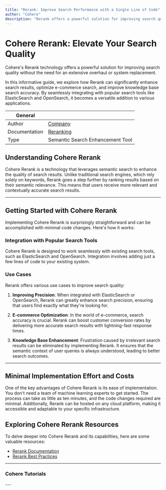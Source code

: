 ```yaml
---
title: "Rerank: Improve Search Performance with a Single Line of Code"
author: "Cohere"
description: "Rerank offers a powerful solution for improving search quality without the need for an extensive overhaul or system replacement. "
---
```


# Cohere Rerank: Elevate Your Search Quality
Cohere's Rerank technology offers a powerful solution for improving search quality without the need for an extensive overhaul or system replacement. 

In this informative guide, we explore how Rerank can significantly enhance search results, optimize e-commerce search, and improve knowledge base search accuracy. By seamlessly integrating with popular search tools like ElasticSearch and OpenSearch, it becomes a versatile addition to various applications.

| General  |  |
| --- | --- |
| Author | [Company](https://lablab.ai/tech/cohere)  |
| Documentation | [Reranking](https://docs.cohere.com/docs/reranking) |
| Type | Semantic Search Enhancement Tool |


## Understanding Cohere Rerank

Cohere Rerank is a technology that leverages semantic search to enhance the quality of search results. Unlike traditional search engines, which rely solely on keywords, Rerank goes a step further by ranking results based on their semantic relevance. This means that users receive more relevant and contextually accurate search results.

___

## Getting Started with Cohere Rerank

Implementing Cohere Rerank is surprisingly straightforward and can be accomplished with minimal code changes. Here's how it works:

### Integration with Popular Search Tools

Cohere Rerank is designed to work seamlessly with existing search tools, such as ElasticSearch and OpenSearch. Integration involves adding just a few lines of code to your existing system.

### Use Cases

Rerank offers various use cases to improve search quality:

1. **Improving Precision**: When integrated with ElasticSearch or OpenSearch, Rerank can greatly enhance search precision, ensuring that users find exactly what they're looking for.

2. **E-commerce Optimization**: In the world of e-commerce, search accuracy is crucial. Rerank can boost customer conversion rates by delivering more accurate search results with lightning-fast response times.

3. **Knowledge Base Enhancement**: Frustration caused by irrelevant search results can be eliminated by implementing Rerank. It ensures that the semantic context of user queries is always understood, leading to better search outcomes.

___

## Minimal Implementation Effort and Costs

One of the key advantages of Cohere Rerank is its ease of implementation. You don't need a team of machine learning experts to get started. The process can take as little as ten minutes, and the code changes required are minimal. Additionally, Rerank can be hosted on any cloud platform, making it accessible and adaptable to your specific infrastructure.

## Exploring Cohere Rerank Resources

To delve deeper into Cohere Rerank and its capabilities, here are some valuable resources:

* [Rerank Documentation](https://docs.cohere.ai/docs/reranking)
* [Rerank Best Practices](https://docs.cohere.ai/docs/reranking-best-practices)
  
___

### Cohere Tutorials
<TechTutorials/>
---
